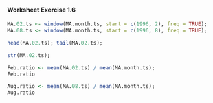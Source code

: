 
#### Worksheet Exercise 1.6



```r


MA.02.ts <- window(MA.month.ts, start = c(1996, 2), freq = TRUE);
MA.08.ts <- window(MA.month.ts, start = c(1996, 8), freq = TRUE);

head(MA.02.ts); tail(MA.02.ts);
```

```r
str(MA.02.ts);
```

```r

Feb.ratio <- mean(MA.02.ts) / mean(MA.month.ts);
Feb.ratio
```

```r
Aug.ratio <- mean(MA.08.ts) / mean(MA.month.ts);
Aug.ratio
```

